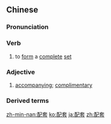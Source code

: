==Chinese==
{{zh-forms}}

===Pronunciation===
{{zh-pron
|m=pèitào
|c=pui3 tou3
|mn=kh,qz,xm,zz:phòe-thò/tp:phè-thò
|ma=Zh-pèitào.ogg
|cat=v,a
}}

===Verb===
{{zh-verb}}

# to [[form]] a [[complete]] [[set]]

===Adjective===
{{zh-adj}}

# {{lb|zh|attributive}} [[accompanying]]; [[complimentary]]
#: {{zh-x|配套 措施|'''complimentary''' measures}}

===Derived terms===
{{zh-der|配套成龍}}

{{zh-cat|Advanced}}

[[zh-min-nan:配套]]
[[ko:配套]]
[[ja:配套]]
[[zh:配套]]